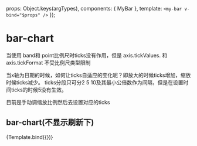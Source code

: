 

<Meta title="D3/bar" component={MyBar} argTypes={{}} />

  props: Object.keys(argTypes),
  components: { MyBar },
  template: `<my-bar v-bind="$props" />`
});

# bar-chart
当使用 band和 point比例尺时ticks没有作用，但是 axis.tickValues. 和 axis.tickFormat 不受比例尺类型限制
  
当x轴为日期的时候，如何让ticks自适应的变化呢？即放大的时候ticks增加，缩放时候ticks减少。
ticks分段只可分2 5 10及其最小公倍数作为间隔，但是在设置时间ticks的时候5没有生效。

目前是手动调缩放比例然后去设置对应的ticks
## bar-chart(不显示刷新下)
<Canvas>
  <Story
    name="默认"
    args={{
      n: 1,
    }}
  >
    {Template.bind({})}
  </Story>
</Canvas>

<ArgsTable story="默认" />
